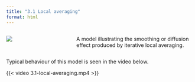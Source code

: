 ```yaml
---
title: "3.1 Local averaging"
format: html
---
```


:::: {.columns}
::: {.column width=35%}
[![](3.1-local-average.png){style="padding-right:10px;"}](3.1-local-average.nlogox)
:::

::: {.column width=65%}
A model illustrating the smoothing or diffusion effect produced by iterative local averaging.
:::
::::

::: .clearfix
:::

Typical behaviour of this model is seen in the video below.

{{< video 3.1-local-averaging.mp4 >}}